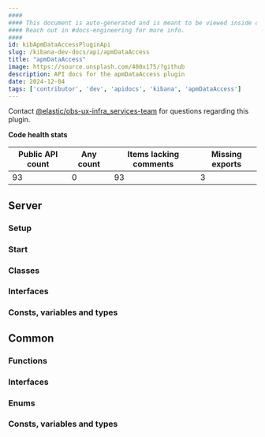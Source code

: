 ```yaml
---
####
#### This document is auto-generated and is meant to be viewed inside our experimental, new docs system.
#### Reach out in #docs-engineering for more info.
####
id: kibApmDataAccessPluginApi
slug: /kibana-dev-docs/api/apmDataAccess
title: "apmDataAccess"
image: https://source.unsplash.com/400x175/?github
description: API docs for the apmDataAccess plugin
date: 2024-12-04
tags: ['contributor', 'dev', 'apidocs', 'kibana', 'apmDataAccess']
---
```




Contact [@elastic/obs-ux-infra_services-team](https://github.com/orgs/elastic/teams/obs-ux-infra_services-team) for questions regarding this plugin.

**Code health stats**

| Public API count  | Any count | Items lacking comments | Missing exports |
|-------------------|-----------|------------------------|-----------------|
| 93 | 0 | 93 | 3 |

## Server

### Setup
<DocDefinitionList data={[apmDataAccessObj.server.setup]}/>

### Start
<DocDefinitionList data={[apmDataAccessObj.server.start]}/>

### Classes
<DocDefinitionList data={apmDataAccessObj.server.classes}/>

### Interfaces
<DocDefinitionList data={apmDataAccessObj.server.interfaces}/>

### Consts, variables and types
<DocDefinitionList data={apmDataAccessObj.server.misc}/>

## Common

### Functions
<DocDefinitionList data={apmDataAccessObj.common.functions}/>

### Interfaces
<DocDefinitionList data={apmDataAccessObj.common.interfaces}/>

### Enums
<DocDefinitionList data={apmDataAccessObj.common.enums}/>

### Consts, variables and types
<DocDefinitionList data={apmDataAccessObj.common.misc}/>

